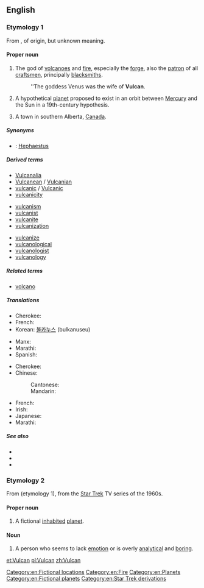 {{wikipedia|dab=Vulcan}}
{{also|vulcan}}
==English==

===Etymology 1===
From {{etyl|la|en}} {{term|Vulcanus|Vulcānus|lang=la}}, of {{etyl|ett|en}} origin, but unknown meaning.

====Proper noun====
{{en-proper noun}}

# {{context|Roman god|lang=en}} The god of [[volcanoes]] and [[fire]], especially the [[forge]], also the [[patron]] of all [[craftsmen]], principally [[blacksmiths]].
#: ''The goddess Venus was the wife of '''Vulcan'''.
# {{context|astronomy|historical|lang=en}} A hypothetical [[planet]] proposed to exist in an orbit between [[Mercury]] and the Sun in a 19th-century hypothesis.
# A town in southern Alberta, [[Canada]].

=====Synonyms=====
* {{qualifier|Roman mythology}}: [[Hephaestus]] {{qualifier|Greek name}}

=====Derived terms=====
{{rel-top3|Terms derived from ''Vulcan''}}
* [[Vulcanalia]]
* [[Vulcanean]] / [[Vulcanian]]
* [[vulcanic]] / [[Vulcanic]]
* [[vulcanicity]]
{{rel-mid3}}
* [[vulcanism]]
* [[vulcanist]]
* [[vulcanite]]
* [[vulcanization]]
{{rel-mid3}}
* [[vulcanize]]
* [[vulcanological]]
* [[vulcanologist]]
* [[vulcanology]]
{{rel-bottom}}

=====Related terms=====
* [[volcano]]

=====Translations=====
{{trans-top|Roman god of fire}}
* Cherokee: {{t-|chr|ᏭᎵᎧᏂ|tr=Wulikani|sc=Cher}}
* French: {{t+|fr|Vulcain|m}}
* Korean: [[불카누스]] (bulkanuseu)
{{trans-mid}}
* Manx: {{t|gv|Vulcaan|m}}
* Marathi: {{t-|mr|व्हल्कन|m|tr=vhalkana|sc=Deva}}
* Spanish: {{t+|es|Vulcano}}
{{trans-bottom}}

{{trans-top|Theoretical planet}}
* Cherokee: {{t-|chr|ᏭᎵᎧᏂ|tr=Wulikani|sc=Cher}}
* Chinese:
*: Cantonese: {{tø|yue|祝融星|sc=Hani}}
*: Mandarin: {{t|cmn|祝融星|sc=Hani}}
{{trans-mid}}
* French: {{t+|fr|Vulcain}}
* Irish: {{t-|ga|Bolcán}}
* Japanese: {{t-|ja|バルカン}}
* Marathi: {{t-|mr|व्हल्कन|m|tr=vhalkana|sc=Deva}}
{{trans-bottom}}

=====See also=====
* {{pedialite|Vulcan (mythology)}}
* {{pedialite|Vulcan (hypothetical planet)}}
* {{pedialite|Vulcan, Alberta}}

===Etymology 2===
From {{term|Vulcan|lang=en}} (etymology 1), from the [[w:Star Trek|Star Trek]] TV series of the 1960s.

====Proper noun====
{{en-proper noun}}

# A fictional [[inhabited]] [[planet]].

====Noun====
{{en-noun}}

# {{context|slang|pejorative|lang=en}} A person who seems to lack [[emotion]] or is overly [[analytical]] and [[boring]].

[[Category:en:Fictional locations]]
[[Category:en:Fire]]
[[Category:en:Planets]]
[[Category:en:Fictional planets]]
[[Category:en:Star Trek derivations]]

[[et:Vulcan]]
[[pl:Vulcan]]
[[zh:Vulcan]]